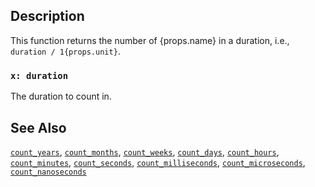 ## Description

<span>
This function returns the number of {props.name} in a duration, i.e., <code>
duration / 1{props.unit}</code>.
</span>

### `x: duration`

The duration to count in.

## See Also

[`count_years`](count_years.mdx),
[`count_months`](count_months.mdx),
[`count_weeks`](count_weeks.mdx),
[`count_days`](count_days.mdx),
[`count_hours`](count_hours.mdx),
[`count_minutes`](count_minutes.mdx),
[`count_seconds`](count_seconds.mdx),
[`count_milliseconds`](count_milliseconds.mdx),
[`count_microseconds`](count_microseconds.mdx),
[`count_nanoseconds`](count_nanoseconds.mdx)
